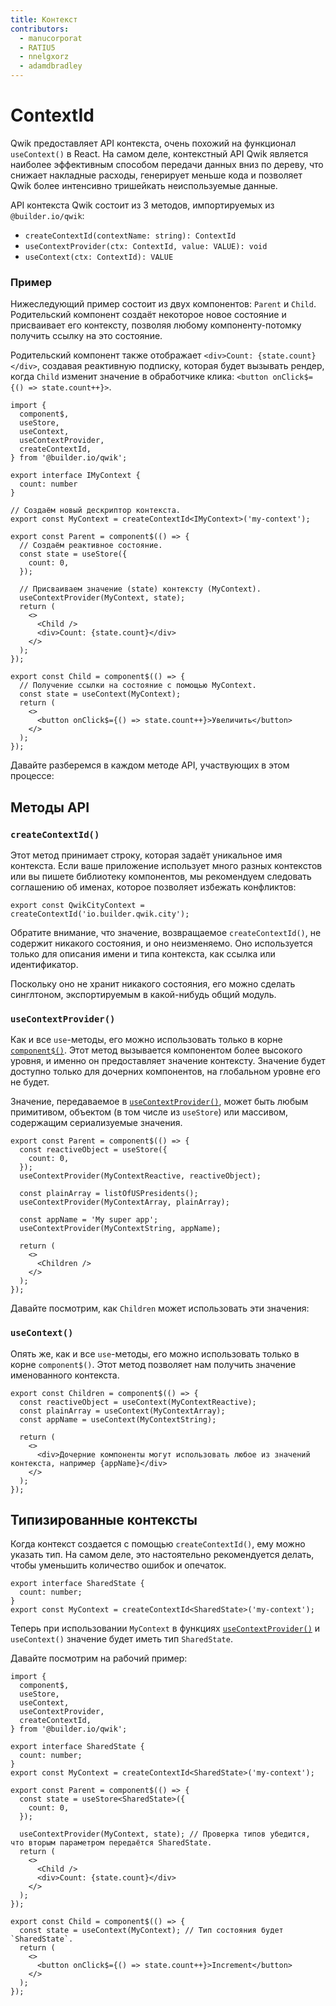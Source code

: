```yaml
---
title: Контекст
contributors:
  - manucorporat
  - RATIU5
  - nnelgxorz
  - adamdbradley
---
```


# ContextId

Qwik предоставляет API контекста, очень похожий на функционал `useContext()` в React. На самом деле, контекстный API Qwik является наиболее эффективным способом передачи данных вниз по дереву, что снижает накладные расходы, генерирует меньше кода и позволяет Qwik более интенсивно тришейкать неиспользуемые данные.

API контекста Qwik состоит из 3 методов, импортируемых из `@builder.io/qwik`:

- `createContextId(contextName: string): ContextId`
- `useContextProvider(ctx: ContextId, value: VALUE): void`
- `useContext(ctx: ContextId): VALUE`

### Пример

Нижеследующий пример состоит из двух компонентов: `Parent` и `Child`. Родительский компонент создаёт некоторое новое состояние и присваивает его контексту, позволяя любому компоненту-потомку получить ссылку на это состояние.

Родительский компонент также отображает `<div>Count: {state.count}</div>`, создавая реактивную подписку, которая будет вызывать рендер, когда `Child` изменит значение в обработчике клика: `<button onClick$={() => state.count++}>`.

```tsx
import {
  component$,
  useStore,
  useContext,
  useContextProvider,
  createContextId,
} from '@builder.io/qwik';

export interface IMyContext {
  count: number
}

// Создаём новый дескриптор контекста.
export const MyContext = createContextId<IMyContext>('my-context');

export const Parent = component$(() => {
  // Создаём реактивное состояние.
  const state = useStore({
    count: 0,
  });

  // Присваиваем значение (state) контексту (MyContext).
  useContextProvider(MyContext, state);
  return (
    <>
      <Child />
      <div>Count: {state.count}</div>
    </>
  );
});

export const Child = component$(() => {
  // Получение ссылки на состояние с помощью MyContext.
  const state = useContext(MyContext);
  return (
    <>
      <button onClick$={() => state.count++}>Увеличить</button>
    </>
  );
});
```

Давайте разберемся в каждом методе API, участвующих в этом процессе:

## Методы API

### `createContextId()`

Этот метод принимает строку, которая задаёт уникальное имя контекста. Если ваше приложение использует много разных контекстов или вы пишете библиотеку компонентов, мы рекомендуем следовать соглашению об именах, которое позволяет избежать конфликтов:

```tsx
export const QwikCityContext = createContextId('io.builder.qwik.city');
```

Обратите внимание, что значение, возвращаемое `createContextId()`, не содержит никакого состояния, и оно неизменяемо. Оно используется только для описания имени и типа контекста, как ссылка или идентификатор.

Поскольку оно не хранит никакого состояния, его можно сделать синглтоном, экспортируемым в какой-нибудь общий модуль.

### `useContextProvider()`

Как и все `use`-методы, его можно использовать только в корне [`component$()`](/docs/components/overview/index.mdx#component). Этот метод вызывается компонентом более высокого уровня, и именно он предоставляет значение контексту. Значение будет доступно только для дочерних компонентов, на глобальном уровне его не будет.

Значение, передаваемое в [`useContextProvider()`](/docs/components/context/index.mdx#usecontextprovider), может быть любым примитивом, объектом (в том числе из `useStore`) или массивом, содержащим сериализуемые значения.

```tsx
export const Parent = component$(() => {
  const reactiveObject = useStore({
    count: 0,
  });
  useContextProvider(MyContextReactive, reactiveObject);

  const plainArray = listOfUSPresidents();
  useContextProvider(MyContextArray, plainArray);

  const appName = 'My super app';
  useContextProvider(MyContextString, appName);

  return (
    <>
      <Children />
    </>
  );
});
```

Давайте посмотрим, как `Children` может использовать эти значения:

### `useContext()`

Опять же, как и все `use`-методы, его можно использовать только в корне `component$()`. Этот метод позволяет нам получить значение именованного контекста.

```tsx
export const Children = component$(() => {
  const reactiveObject = useContext(MyContextReactive);
  const plainArray = useContext(MyContextArray);
  const appName = useContext(MyContextString);

  return (
    <>
      <div>Дочерние компоненты могут использовать любое из значений контекста, например {appName}</div>
    </>
  );
});
```

## Типизированные контексты

Когда контекст создается с помощью `createContextId()`, ему можно указать тип. На самом деле, это настоятельно рекомендуется делать, чтобы уменьшить количество ошибок и опечаток.

```tsx
export interface SharedState {
  count: number;
}
export const MyContext = createContextId<SharedState>('my-context');
```

Теперь при использовании `MyContext` в функциях [`useContextProvider()`](/docs/components/context/index.mdx#usecontextprovider) и `useContext()` значение будет иметь тип `SharedState`.

Давайте посмотрим на рабочий пример:

```tsx
import {
  component$,
  useStore,
  useContext,
  useContextProvider,
  createContextId,
} from '@builder.io/qwik';

export interface SharedState {
  count: number;
}
export const MyContext = createContextId<SharedState>('my-context');

export const Parent = component$(() => {
  const state = useStore<SharedState>({
    count: 0,
  });

  useContextProvider(MyContext, state); // Проверка типов убедится, что вторым параметром передаётся SharedState.
  return (
    <>
      <Child />
      <div>Count: {state.count}</div>
    </>
  );
});

export const Child = component$(() => {
  const state = useContext(MyContext); // Тип состояния будет `SharedState`.
  return (
    <>
      <button onClick$={() => state.count++}>Increment</button>
    </>
  );
});
```
